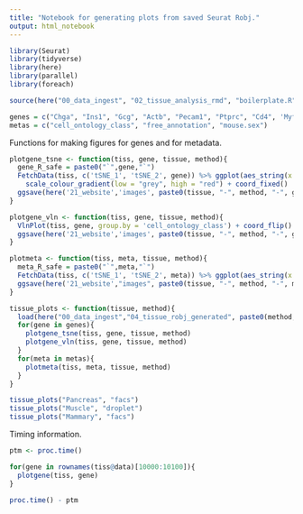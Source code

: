 ```yaml
---
title: "Notebook for generating plots from saved Seurat Robj."
output: html_notebook
---
```


```r
library(Seurat)
library(tidyverse)
library(here)
library(parallel)
library(foreach)
```

```r
source(here("00_data_ingest", "02_tissue_analysis_rmd", "boilerplate.R"))
```


```r
genes = c("Chga", "Ins1", "Gcg", "Actb", "Pecam1", "Ptprc", "Cd4", 'Myf5', 'Myod1', 'Pdgfra')
metas = c("cell_ontology_class", "free_annotation", "mouse.sex")
```

Functions for making figures for genes and for metadata.

```r
plotgene_tsne <- function(tiss, gene, tissue, method){
  gene_R_safe = paste0("`",gene,"`")
  FetchData(tiss, c('tSNE_1', 'tSNE_2', gene)) %>% ggplot(aes_string(x = 'tSNE_1', y = 'tSNE_2', color = gene_R_safe)) + geom_point(size = 0.5) + 
    scale_colour_gradient(low = "grey", high = "red") + coord_fixed()
  ggsave(here('21_website','images', paste0(tissue, "-", method, "-", gene, "-tsne",".png")))
}

plotgene_vln <- function(tiss, gene, tissue, method){
  VlnPlot(tiss, gene, group.by = 'cell_ontology_class') + coord_flip()
  ggsave(here('21_website','images', paste0(tissue, "-", method, "-", gene,"-vln", ".png")))
}

plotmeta <- function(tiss, meta, tissue, method){
  meta_R_safe = paste0("`",meta,"`")
  FetchData(tiss, c('tSNE_1', 'tSNE_2', meta)) %>% ggplot(aes_string(x = 'tSNE_1', y = 'tSNE_2', color = meta_R_safe)) + geom_point(size = 0.5) + coord_fixed()
  ggsave(here('21_website',"images", paste0(tissue, "-", method, "-", meta, ".png")))
}
```

```r
tissue_plots <- function(tissue, method){
  load(here("00_data_ingest","04_tissue_robj_generated", paste0(method, "_", tissue, "_", "seurat_tiss.Robj")))
  for(gene in genes){
    plotgene_tsne(tiss, gene, tissue, method)
    plotgene_vln(tiss, gene, tissue, method)
  }
  for(meta in metas){
    plotmeta(tiss, meta, tissue, method)
  }
}
```

```r
tissue_plots("Pancreas", "facs")
tissue_plots("Muscle", "droplet")
tissue_plots("Mammary", "facs")
```


Timing information.

```r
ptm <- proc.time()

for(gene in rownames(tiss@data)[10000:10100]){
  plotgene(tiss, gene)
}

proc.time() - ptm
```

